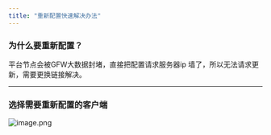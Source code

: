 ```yaml
---
title: "重新配置快速解决办法"
---
```


### 为什么要重新配置？

平台节点会被GFW大数据封堵，直接把配置请求服务器ip 墙了，所以无法请求更新，需要更换链接解决。

---

### 选择需要重新配置的客户端

![image.png](/images/image.png)